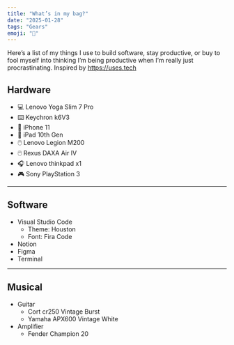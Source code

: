 ```yaml
---
title: "What’s in my bag?"
date: "2025-01-28"
tags: "Gears"
emoji: "🎒"
---
```


Here’s a list of my things I use to build software, stay productive, or buy to fool myself into thinking
I’m being productive when I’m really just procrastinating. Inspired by https://uses.tech

## Hardware

- 💻 Lenovo Yoga Slim 7 Pro
- ⌨️ Keychron k6V3
- 📱 iPhone 11
- 📱 iPad 10th Gen
- 🖱️ Lenovo Legion M200
- 🖱️ Rexus DAXA Air IV
- 🎧 Lenovo thinkpad x1
- 🎮 Sony PlayStation 3

---

## Software

- Visual Studio Code
  - Theme: Houston
  - Font: Fira Code
- Notion
- Figma
- Terminal

---

## Musical

- Guitar
  - Cort cr250 Vintage Burst
  - Yamaha APX600 Vintage White
- Amplifier
  - Fender Champion 20